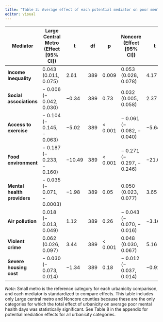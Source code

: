 ```yaml
---
title: "Table 3: Average effect of each potential mediator on poor mental health days when all mediators are included in the model for poor mental health days"
editor: visual
---
```


| Mediator                    | Large Central Metro (Effect \[95% CI\]) | t      | df  | p        | Noncore (Effect \[95% CI\]) | t      | df   | p        |
|--------|----------|--------|--------|--------|--------|--------|--------|--------|
| **Income Inequality**       | 0.043 (0.011, 0.075)                    | 2.61   | 389 | 0.009    | 0.053 (0.028, 0.078)        | 4.17   | 1376 | \< 0.001 |
| **Social associations**     | − 0.006 (− 0.042, 0.030)                | −0.34  | 389 | 0.73     | 0.032 (0.005, 0.058)        | 2.37   | 1376 | 0.02     |
| **Access to exercise**      | − 0.104 (− 0.145, − 0.063)              | −5.02  | 389 | \< 0.001 | − 0.061 (− 0.082, − 0.040)  | −5.64  | 1376 | \< 0.001 |
| **Food environment**        | − 0.187 (− 0.233, − 0.160)              | −10.49 | 389 | \< 0.001 | − 0.271 (− 0.297, − 0.246)  | −21.00 | 1376 | \< 0.001 |
| **Mental health providers** | − 0.035 (− 0.071, − 0.0003)             | −1.98  | 389 | 0.05     | 0.050 (0.023, 0.077)        | 3.65   | 1376 | \< 0.001 |
| **Air pollution**           | 0.018 (− 0.013, 0.049)                  | 1.12   | 389 | 0.26     | − 0.043 (− 0.070, − 0.016)  | −3.16  | 1376 | 0.002    |
| **Violent crime**           | 0.062 (0.026, 0.097)                    | 3.44   | 389 | \< 0.001 | 0.048 (0.030, 0.067)        | 5.16   | 1376 | \< 0.001 |
| **Severe housing cost**     | − 0.030 (− 0.073, 0.014)                | −1.34  | 389 | 0.18     | − 0.012 (− 0.037, 0.014)    | −0.91  | 1376 | 0.36     |

*Note*: Small metro is the reference category for each urbanicity comparison, and each mediator is standardized to compare effects. This table includes only Large central metro and Noncore counties because these are the only categories for which the total effect of urbanicity on average poor mental health days was statistically significant. See Table 8 in the appendix for potential mediation effects for all urbanicity categories.
